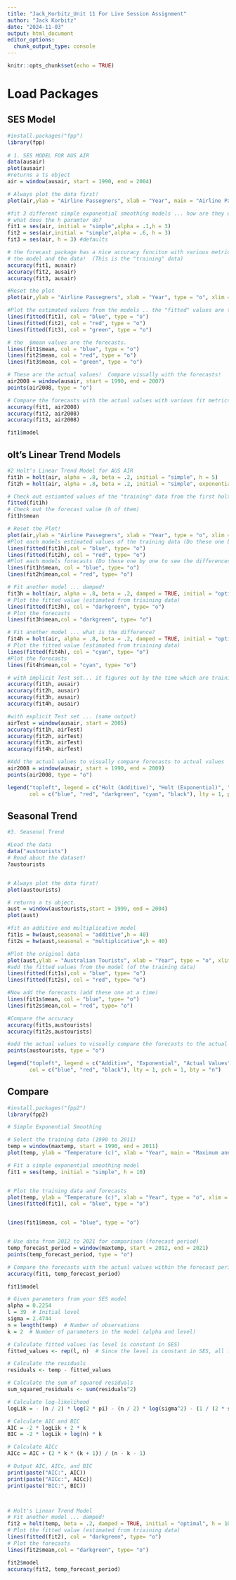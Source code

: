 ```yaml
---
title: "Jack_Korbitz_Unit 11 For Live Session Assignment"
author: "Jack Korbitz"
date: "2024-11-03"
output: html_document
editor_options: 
  chunk_output_type: console
---
```


```r
knitr::opts_chunk$set(echo = TRUE)
```

# Load Packages

## SES Model
```r
#install.packages("fpp")
library(fpp)
 
# 1. SES MODEL FOR AUS AIR 
data(ausair)
plot(ausair)
#returns a ts object
air = window(ausair, start = 1990, end = 2004)

# Always plot the data first! 
plot(air,ylab = "Airline Passegners", xlab = "Year", main = "Airline Passengers")

#fit 3 different simple exponential smoothing models ... how are they different?
# what does the h paramter do? 
fit1 = ses(air, initial = "simple",alpha = .1,h = 3)
fit2 = ses(air,initial = "simple",alpha = .6, h = 3)
fit3 = ses(air, h = 3) #defaults

# the forecast package has a nice accuracy funciton with various metrics just pass it the 
# the model and the data!  (This is the "training" data)
accuracy(fit1, ausair)
accuracy(fit2, ausair)
accuracy(fit3, ausair)

#Reset the plot
plot(air,ylab = "Airline Passegners", xlab = "Year", type = "o", xlim = c(1990, 2008),ylim = c(15,50), main = "Airline Passengers")

#Plot the estimated values from the models .. the "fitted" values are the training values.
lines(fitted(fit1), col = "blue", type = "o")
lines(fitted(fit2), col = "red", type = "o")
lines(fitted(fit3), col = "green", type = "o")

# the  $mean values are the forecasts.
lines(fit1$mean, col = "blue", type = "o")
lines(fit2$mean, col = "red", type = "o")
lines(fit3$mean, col = "green", type = "o")

# These are the actual values!  Compare visually with the forecasts!
air2008 = window(ausair, start = 1990, end = 2007)
points(air2008, type = "o")

# Compare the forecasts with the actual values with various fit metrics.  
accuracy(fit1, air2008)
accuracy(fit2, air2008)
accuracy(fit3, air2008)

fit1$model
```


## olt's Linear Trend Models
```r
#2 Holt's Linear Trend Model for AUS AIR
fit1h = holt(air, alpha = .8, beta = .2, initial = "simple", h = 5)
fit2h = holt(air, alpha = .8, beta = .2, initial = "simple", exponential = TRUE, h = 5)

# Check out estiamted values of the "training" data from the first holt model 
fitted(fit1h)
# Check out the forecast value (h of them)
fit1h$mean

# Reset the Plot!
plot(air,ylab = "Airline Passegners", xlab = "Year", type = "o", xlim = c(1990, 2009),ylim = c(15,60))
#Plot each models estimated values of the training data (Do these one by one to see the differences)
lines(fitted(fit1h),col = "blue", type= "o")
lines(fitted(fit2h), col = "red", type= "o")
#Plot each models forecasts (Do these one by one to see the differences)
lines(fit1h$mean, col = "blue", type= "o")
lines(fit2h$mean,col = "red", type= "o")

# Fit another model ... damped!  
fit3h = holt(air, alpha = .8, beta = .2, damped = TRUE, initial = "optimal", h = 5)
# Plot the fitted value (estimated from triaining data)
lines(fitted(fit3h), col = "darkgreen", type= "o")
# Plot the forecasts
lines(fit3h$mean,col = "darkgreen", type= "o")

# Fit another model ... what is the difference?  
fit4h = holt(air, alpha = .8, beta = .2, damped = TRUE, initial = "optimal", exponential = TRUE, h = 5)
# Plot the fitted value (estimated from triaining data)
lines(fitted(fit4h), col = "cyan", type= "o")
#Plot the forecasts
lines(fit4h$mean,col = "cyan", type= "o")

# with implicit Test set... it figures out by the time which are training and which are test. 
accuracy(fit1h, ausair)
accuracy(fit2h, ausair)
accuracy(fit3h, ausair)
accuracy(fit4h, ausair)

#with explicit Test set ... (same output)
airTest = window(ausair, start = 2005)
accuracy(fit1h, airTest)
accuracy(fit2h, airTest)
accuracy(fit3h, airTest)
accuracy(fit4h, airTest)

#Add the actual values to visually compare forecasts to actual values
air2008 = window(ausair, start = 1990, end = 2009)
points(air2008, type = "o")

legend("topleft", legend = c("Holt (Additive)", "Holt (Exponential)", "Holt (Damped Additive)", "Holt (Damped Exponential)", "Actual Values"),
       col = c("blue", "red", "darkgreen", "cyan", "black"), lty = 1, pch = 1, bty = "n")
```


## Seasonal Trend
```r
#3. Seasonal Trend

#Load the data
data("austourists")
# Read about the dataset!
?austourists


# Always plot the data first!
plot(austourists)

# returns a ts object.  
aust = window(austourists,start = 1999, end = 2004)
plot(aust)

#fit an additive and multiplicative model
fit1s = hw(aust,seasonal = "additive",h = 40)
fit2s = hw(aust,seasonal = "multiplicative",h = 40)

#Plot the original data
plot(aust,ylab = "Australian Tourists", xlab = "Year", type = "o", xlim = c(1999, 2014),ylim = c(15,60))
#add the fitted values from the model (of the training data)
lines(fitted(fit1s),col = "blue", type= "o")
lines(fitted(fit2s), col = "red", type= "o")

#Now add the forecasts (add these one at a time)
lines(fit1s$mean, col = "blue", type= "o")
lines(fit2s$mean,col = "red", type= "o")

#Compare the accuracy
accuracy(fit1s,austourists)
accuracy(fit2s,austourists)

#add the actual values to visually compare the forecasts to the actual values. 
points(austourists, type = "o")

legend("topleft", legend = c("Additive", "Exponential", "Actual Values"),
       col = c("blue", "red", "black"), lty = 1, pch = 1, bty = "n")
```


## Compare
```r
#install.packages("fpp2")
library(fpp2)

# Simple Exponential Smoothing

# Select the training data (1990 to 2011)
temp = window(maxtemp, start = 1990, end = 2011)
plot(temp, ylab = "Temperature (c)", xlab = "Year", main = "Maximum annual temperature")

# Fit a simple exponential smoothing model
fit1 = ses(temp, initial = "simple", h = 10)


# Plot the training data and forecasts
plot(temp, ylab = "Temperature (c)", xlab = "Year", type = "o", xlim = c(1990, 2021), ylim = c(36, 50), main = "Maximum annual temperature")
lines(fitted(fit1), col = "blue", type = "o")


lines(fit1$mean, col = "blue", type = "o")


# Use data from 2012 to 2021 for comparison (forecast period)
temp_forecast_period = window(maxtemp, start = 2012, end = 2021)
points(temp_forecast_period, type = "o")

# Compare the forecasts with the actual values within the forecast period
accuracy(fit1, temp_forecast_period)

fit1$model

# Given parameters from your SES model
alpha = 0.2254
l = 39  # Initial level
sigma = 2.4744
n = length(temp)  # Number of observations
k = 2  # Number of parameters in the model (alpha and level)

# Calculate fitted values (as level is constant in SES)
fitted_values <- rep(l, n)  # Since the level is constant in SES, all fitted values are equal to l

# Calculate the residuals
residuals <- temp - fitted_values

# Calculate the sum of squared residuals
sum_squared_residuals <- sum(residuals^2)

# Calculate log-likelihood
logLik = - (n / 2) * log(2 * pi) - (n / 2) * log(sigma^2) - (1 / (2 * sigma^2)) * sum_squared_residuals

# Calculate AIC and BIC
AIC = -2 * logLik + 2 * k
BIC = -2 * logLik + log(n) * k

# Calculate AICc
AICc = AIC + (2 * k * (k + 1)) / (n - k - 1)

# Output AIC, AICc, and BIC
print(paste("AIC:", AIC))
print(paste("AICc:", AICc))
print(paste("BIC:", BIC))



# Holt's Linear Trend Model
# Fit another model ... damped!  
fit2 = holt(temp, beta = .2, damped = TRUE, initial = "optimal", h = 10)
# Plot the fitted value (estimated from triaining data)
lines(fitted(fit2), col = "darkgreen", type= "o")
# Plot the forecasts
lines(fit2$mean,col = "darkgreen", type= "o")

fit2$model
accuracy(fit2, temp_forecast_period)
```
